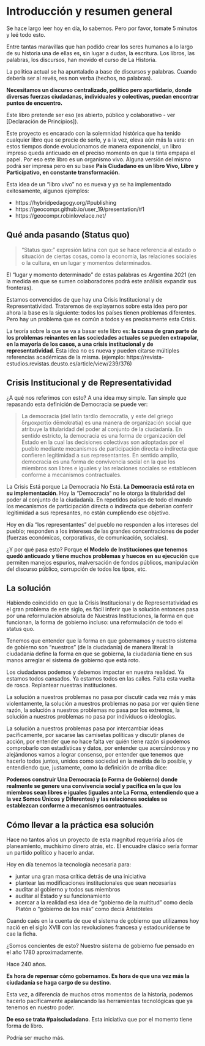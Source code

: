 # Introducción y resumen general {#intro}

Se hace largo leer hoy en día, lo sabemos. Pero por favor, tomate 5 minutos y leé todo esto.

Entre tantas maravillas que han podido crear los seres humanos a lo largo de su historia una de ellas es, sin lugar a dudas, la escritura. Los libros, las palabras, los discursos, han movido el curso de La Historia.

La política actual se ha apuntalado a base de discursos y palabras. Cuando debería ser al revés, res non verba (hechos, no palabras).

**Necesitamos un discurso centralizado, político pero apartidario, donde diversas fuerzas ciudadanas, individuales y colectivas, puedan encontrar puntos de encuentro.**

Este libro pretende ser eso (es abierto, público y colaborativo - ver [Declaración de Principios]).

Este proyecto es encarado con la solemnidad histórica que ha tenido cualquier libro que se precie de serlo, y a la vez, eleva aún más la vara: en estos tiempos donde evolucionamos de manera exponencial, un libro impreso queda anticuado en el preciso momento en que la tinta empapa el papel. Por eso este libro es un organismo vivo. Alguna versión del mismo podrá ser impresa pero en su base **País Ciudadano es un libro Vivo, Libre y Participativo, en constante transformación.**

Esta idea de un "libro vivo" no es nueva y ya se ha implementado exitosamente, algunos ejemplos:

- https://hybridpedagogy.org/#publishing
- https://geocompr.github.io/user_19/presentation/#1
- https://geocompr.robinlovelace.net/

## Qué anda pasando (Status quo)

> "Status quo:" expresión latina con que se hace referencia al estado o situación de ciertas cosas, como la economía, las relaciones sociales o la cultura, en un lugar y momentos determinados.

El "lugar y momento determinado" de estas palabras es Argentina 2021 (en la medida en que se sumen colaboradores podrá este análisis expandir sus fronteras).

Estamos convencidos de que hay una Crisis Institucional y de Representatividad. Trataremos de explayarnos sobre esta idea pero por ahora la base es la siguiente: todos los países tienen problemas diferentes. Pero hay un problema que es común a todos y es precisamente esta Crisis.

La teoría sobre la que se va a basar este libro es: **la causa de gran parte de los problemas reinantes en las sociedades actuales se pueden extrapolar, en la mayoría de los casos, a una crisis institucional y de representatividad**. Esta idea no es nueva y pueden citarse múltiples referencias académicas de la misma. (ejemplo: https://revista-estudios.revistas.deusto.es/article/view/239/376)


## Crisis Institucional y de Representatividad

¿A qué nos referimos con esto? A una idea muy simple. Tan simple que repasando esta definición de Democracia se puede ver:

> La democracia (del latín tardío democratĭa, y este del griego δημοκρατία dēmokratía) es una manera de organización social que atribuye la titularidad del poder al conjunto de la ciudadanía. En sentido estricto, la democracia es una forma de organización del Estado en la cual las decisiones colectivas son adoptadas por el pueblo mediante mecanismos de participación directa o indirecta que confieren legitimidad a sus representantes. En sentido amplio, democracia es una forma de convivencia social en la que los miembros son libres e iguales y las relaciones sociales se establecen conforme a mecanismos contractuales.

La Crisis Está porque La Democracia No Está. **La Democracia está rota en su implementación**. Hoy la "Democracia" no le otorga la titularidad del poder al conjunto de la ciudadanía. En repetidos países de todo el mundo los mecanismos de participación directa o indirecta que deberían conferir legitimidad a sus represantes, no están cumpliendo ese objetivo.

Hoy en día "los representantes" del pueblo no responden a los intereses del pueblo; responden a los intereses de las grandes concentraciones de poder (fuerzas económicas, corporativas, de comunicación, sociales).

¿Y por qué pasa esto? Porque **el Modelo de Instituciones que tenemos quedó anticuado y tiene muchos problemas y huecos en su ejecución** que permiten manejos espurios, malversación de fondos públicos, manipulación del discurso público, corrupción de todos los tipos, etc.


## La solución

Habiendo coincidido en que la Crisis Institucional y de Representatividad es el gran problema de este siglo, es fácil inferir que la solución entonces pasa por una reformulación absoluta de Nuestras Instituciones, la forma en que funcionan, la forma de gobierno incluso: una reformulación de todo el status quo.

Tenemos que entender que la forma en que gobernamos y nuestro sistema de gobierno son "nuestros" (de la ciudadanía) de manera literal: la ciudadanía define la forma en que se gobierna, la ciudadanía tiene en sus manos arreglar el sistema de gobierno que está roto.

Los ciudadanos podemos y debemos impactar en nuestra realidad. Ya estamos todos cansados. Ya estamos todos en las calles. Falta esta vuelta de rosca. Replantear nuestras instituciones.

La solución a nuestros problemas no pasa por discutir cada vez más y más violentamente, la solución a nuestros problemas no pasa por ver quién tiene razón, la solución a nuestros problemas no pasa por los extremos, la solución a nuestros problemas no pasa por individuos o ideologías.

La solución a nuestros problemas pasa por intercambiar ideas pacíficamente, por sacarse las camisetas políticas y discutir planes de acción, por entender que no hace falta ver quién tiene razón si podemos comprobarlo con estadísticas y datos, por entender que acercándonos y no alejándonos vamos a lograr consenso, por entender que tenemos que hacerlo todos juntos, unidos como sociedad en la medida de lo posible, y entendiendo que, justamente, como la definición de arriba dice:

**Podemos construir Una Democracia (o Forma de Gobierno) donde realmente se genere una convivencia social y pacífica en la que los miembros sean libres e iguales (iguales ante La Forma, entendiendo que a la vez Somos Únicos y Diferentes) y las relaciones sociales se establezcan conforme a mecanismos contractuales**.

## Cómo llevar a la práctica esa solución

Hace no tantos años un proyecto de esta magnitud requeriría años de planeamiento, muchísimo dinero atrás, etc. El encuadre clásico sería formar un partido político y hacerlo andar.

Hoy en día tenemos la tecnología necesaria para:

- juntar una gran masa crítica detrás de una iniciativa
- plantear las modificaciones institucionales que sean necesarias
- auditar al gobierno y todos sus miembros
- auditar al Estado y su funcionamiento
- acercar a la realidad esa idea de "gobierno de la multitud" como decía Platón o "gobierno de los más" como decía Aristóteles

Cuando caés en la cuenta de que el sistema de gobierno que utilizamos hoy nació en el siglo XVIII con las revoluciones francesa y estadounidense te cae la ficha.

¿Somos concientes de esto? Nuestro sistema de gobierno fue pensado en el año 1780 aproximadamente.

Hace 240 años.

**Es hora de repensar cómo gobernamos. Es hora de que una vez más la ciudadanía se haga cargo de su destino**.

Esta vez, a diferencia de muchos otros momentos de la historia, podemos hacerlo pacíficamente apalancando las herramientas tecnológicas que ya tenemos en nuestro poder.

**De eso se trata #paísciudadano**. Esta iniciativa que por el momento tiene forma de libro.

Podría ser mucho más.






